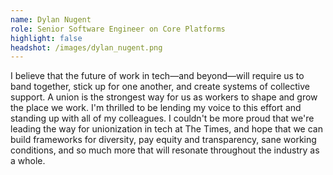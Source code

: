 ```yaml
---
name: Dylan Nugent
role: Senior Software Engineer on Core Platforms
highlight: false
headshot: /images/dylan_nugent.png
---
```

I believe that the future of work in tech—and beyond—will require us to band together, stick up for one another, and create systems of collective support. A union is the strongest way for us as workers to shape and grow the place we work. I'm thrilled to be lending my voice to this effort and standing up with all of my colleagues. I couldn't be more proud that we're leading the way for unionization in tech at The Times, and hope that we can build frameworks for diversity, pay equity and transparency, sane working conditions, and so much more that will resonate throughout the industry as a whole.
